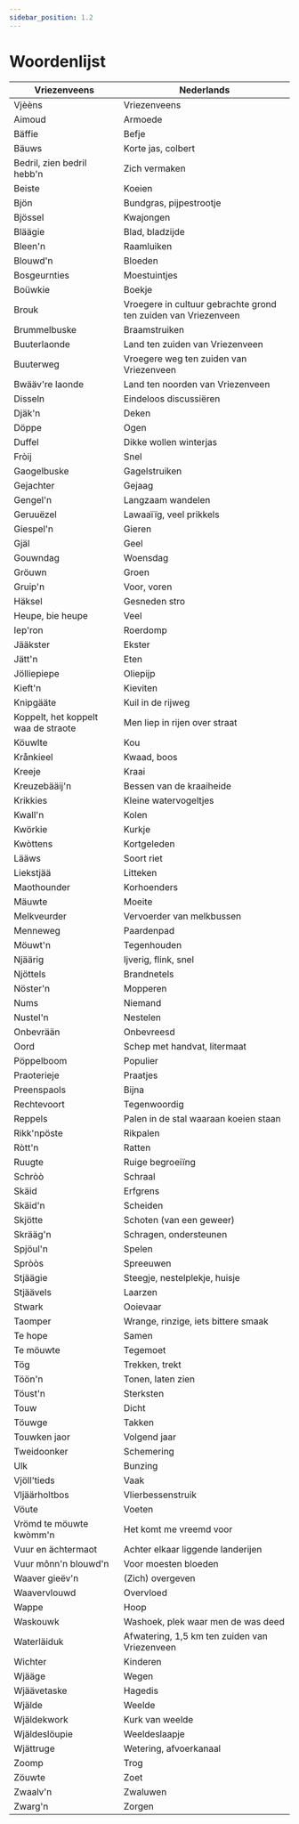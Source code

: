 ```yaml
---
sidebar_position: 1.2
---
```


# Woordenlijst

| Vriezenveens                        | Nederlands                                                     |
| ----------------------------------- | -------------------------------------------------------------- |
| Vjèèns                              | Vriezenveens                                                   |
| Aimoud                              | Armoede                                                        |
| Bäffie                              | Befje                                                          |
| Bäuws                               | Korte jas, colbert                                             |
| Bedril, zien bedril hebb'n          | Zich vermaken                                                  |
| Beiste                              | Koeien                                                         |
| Bjön                                | Bundgras, pijpestrootje                                        |
| Bjössel                             | Kwajongen                                                      |
| Bläägie                             | Blad, bladzijde                                                |
| Bleen'n                             | Raamluiken                                                     |
| Blouwd'n                            | Bloeden                                                        |
| Bosgeurnties                        | Moestuintjes                                                   |
| Boüwkie                             | Boekje                                                         |
| Brouk                               | Vroegere in cultuur gebrachte grond ten zuiden van Vriezenveen |
| Brummelbuske                        | Braamstruiken                                                  |
| Buuterlaonde                        | Land ten zuiden van Vriezenveen                                |
| Buuterweg                           | Vroegere weg ten zuiden van Vriezenveen                        |
| Bwääv're laonde                     | Land ten noorden van Vriezenveen                               |
| Disseln                             | Eindeloos discussiëren                                         |
| Djäk'n                              | Deken                                                          |
| Döppe                               | Ogen                                                           |
| Duffel                              | Dikke wollen winterjas                                         |
| Fròij                               | Snel                                                           |
| Gaogelbuske                         | Gagelstruiken                                                  |
| Gejachter                           | Gejaag                                                         |
| Gengel'n                            | Langzaam wandelen                                              |
| Geruuëzel                           | Lawaaïïg, veel prikkels                                        |
| Giespel'n                           | Gieren                                                         |
| Gjäl                                | Geel                                                           |
| Gouwndag                            | Woensdag                                                       |
| Gröuwn                              | Groen                                                          |
| Gruip'n                             | Voor, voren                                                    |
| Häksel                              | Gesneden stro                                                  |
| Heupe, bie heupe                    | Veel                                                           |
| Iep'ron                             | Roerdomp                                                       |
| Jääkster                            | Ekster                                                         |
| Jätt'n                              | Eten                                                           |
| Jölliepiepe                         | Oliepijp                                                       |
| Kieft'n                             | Kieviten                                                       |
| Knipgääte                           | Kuil in de rijweg                                              |
| Koppelt, het koppelt waa de straote | Men liep in rijen over straat                                  |
| Köuwlte                             | Kou                                                            |
| Krånkieel                           | Kwaad, boos                                                    |
| Kreeje                              | Kraai                                                          |
| Kreuzebääij'n                       | Bessen van de kraaiheide                                       |
| Krikkies                            | Kleine watervogeltjes                                          |
| Kwall'n                             | Kolen                                                          |
| Kwörkie                             | Kurkje                                                         |
| Kwòttens                            | Kortgeleden                                                    |
| Lääws                               | Soort riet                                                     |
| Liekstjää                           | Litteken                                                       |
| Maothounder                         | Korhoenders                                                    |
| Mäuwte                              | Moeite                                                         |
| Melkveurder                         | Vervoerder van melkbussen                                      |
| Menneweg                            | Paardenpad                                                     |
| Möuwt'n                             | Tegenhouden                                                    |
| Njäärig                             | Ijverig, flink, snel                                           |
| Njöttels                            | Brandnetels                                                    |
| Nöster'n                            | Mopperen                                                       |
| Nums                                | Niemand                                                        |
| Nustel'n                            | Nestelen                                                       |
| Onbevrään                           | Onbevreesd                                                     |
| Oord                                | Schep met handvat, litermaat                                   |
| Pöppelboom                          | Populier                                                       |
| Praoterieje                         | Praatjes                                                       |
| Preenspaols                         | Bijna                                                          |
| Rechtevoort                         | Tegenwoordig                                                   |
| Reppels                             | Palen in de stal waaraan koeien staan                          |
| Rikk'npöste                         | Rikpalen                                                       |
| Ròtt'n                              | Ratten                                                         |
| Ruugte                              | Ruige begroeiïng                                               |
| Schròò                              | Schraal                                                        |
| Skäid                               | Erfgrens                                                       |
| Skäid'n                             | Scheiden                                                       |
| Skjötte                             | Schoten (van een geweer)                                       |
| Skrääg'n                            | Schragen, ondersteunen                                         |
| Spjöul'n                            | Spelen                                                         |
| Spròòs                              | Spreeuwen                                                      |
| Stjäägie                            | Steegje, nestelplekje, huisje                                  |
| Stjäävels                           | Laarzen                                                        |
| Stwark                              | Ooievaar                                                       |
| Taomper                             | Wrange, rinzige, iets bittere smaak                            |
| Te hope                             | Samen                                                          |
| Te möuwte                           | Tegemoet                                                       |
| Tög                                 | Trekken, trekt                                                 |
| Töön'n                              | Tonen, laten zien                                              |
| Töust'n                             | Sterksten                                                      |
| Touw                                | Dicht                                                          |
| Töuwge                              | Takken                                                         |
| Touwken jaor                        | Volgend jaar                                                   |
| Tweidoonker                         | Schemering                                                     |
| Ulk                                 | Bunzing                                                        |
| Vjöll'tieds                         | Vaak                                                           |
| Vljäärholtbos                       | Vlierbessenstruik                                              |
| Vöute                               | Voeten                                                         |
| Vrömd te möuwte kwòmm'n             | Het komt me vreemd voor                                        |
| Vuur en ächtermaot                  | Achter elkaar liggende landerijen                              |
| Vuur mônn'n blouwd'n                | Voor moesten bloeden                                           |
| Waaver gieëv'n                      | (Zich) overgeven                                               |
| Waavervlouwd                        | Overvloed                                                      |
| Wappe                               | Hoop                                                           |
| Waskouwk                            | Washoek, plek waar men de was deed                             |
| Waterläiduk                         | Afwatering, 1,5 km ten zuiden van Vriezenveen                  |
| Wichter                             | Kinderen                                                       |
| Wjääge                              | Wegen                                                          |
| Wjäävetaske                         | Hagedis                                                        |
| Wjälde                              | Weelde                                                         |
| Wjäldekwork                         | Kurk van weelde                                                |
| Wjäldeslöupie                       | Weeldeslaapje                                                  |
| Wjättruge                           | Wetering, afvoerkanaal                                         |
| Zoomp                               | Trog                                                           |
| Zöuwte                              | Zoet                                                           |
| Zwaalv'n                            | Zwaluwen                                                       |
| Zwarg'n                             | Zorgen                                                         |
